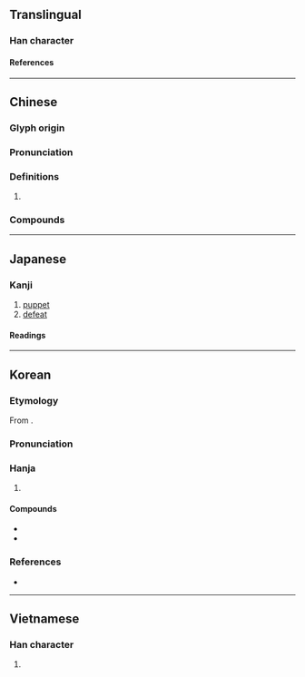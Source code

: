 {{character info}}
==Translingual==

===Han character===
{{Han char|rn=9|rad=人|as=15|sn=17|four=26260|canj=OWWW|ids=⿰亻畾}}

====References====
{{Han ref|kx=0120.160|dkj=01249|dj=0254.140|hdz=10234.060|uh=5121}}

----

==Chinese==
{{zh-forms}}

===Glyph origin===
{{Han etym}}
{{Han compound|人|畾|ls=psc|c1=s|c2=p|t1=man}}

===Pronunciation===
{{zh-pron
|m=lěi
|c=leoi5
|mn=ml:lúi/qz:lér/tw,xm,zz:lé
|mn_note=lúi - literary; lér/lé - 禮 is used more in the Mainland
|mc=y
|oc=y
|cat=
}}

===Definitions===
{{zh-hanzi}}

# {{zh-only|傀儡}}

===Compounds===
{{zh-der|傀儡|傀儡家庭|傀儡戲|傀儡政權|懸絲傀儡|文樂傀儡|線抽傀儡|肉傀儡|藥發傀儡|跳傀儡}}

----

==Japanese==

===Kanji===
{{ja-kanji|grade=|rs=人15}}

# [[puppet]]
# [[defeat]]

====Readings====
{{ja-readings
|goon=らい
|kanon=らい
|kun=やぶれる, つかれる
}}

----

==Korean==

===Etymology===
From {{der|ko|ltc|-}} {{ltc-l|儡|id=2}}. {{hanja-hunmong|뢰〯|lwǒy|人類#중03A}}

===Pronunciation===
{{ko-hanja-pron|뢰|뇌}}

===Hanja===
{{ko-hanja-search}}
{{ko-hanja|꼭두각시|뢰||뇌}}

# {{hanja form of|[[뢰]]/[[뇌]]|[[puppet]]}}

====Compounds====
{{der-top|Compounds}}
* {{ko-l|괴뢰|[[puppet]]|傀儡}}
* {{ko-l|괴뢰군|[[puppet army]]|傀儡軍}}
{{der-bottom}}

===References===
* {{R:hanjadoc|602}}

----

==Vietnamese==

===Han character===
{{vi-readings|reading=[[lỗi]]|rs=人15}}

# {{rfdef|vi|sort=人15}}